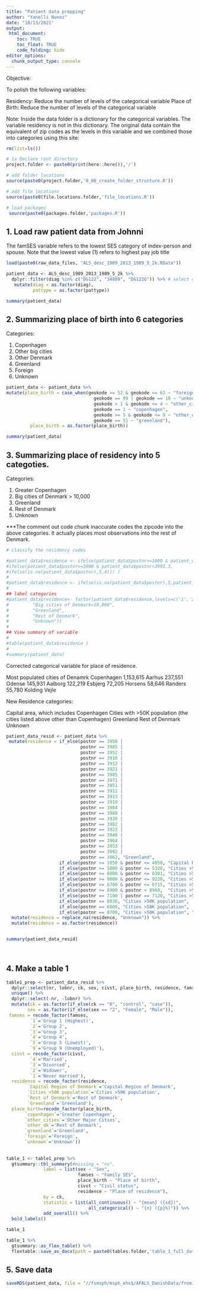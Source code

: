 ```yaml
---
title: "Patient data prepping"
author: "Yanelli Nunez"
date: "10/13/2021"
output:
 html_document:
    toc: TRUE
    toc_float: TRUE
    code_folding: hide
editor_options: 
  chunk_output_type: console
---
```

Objective: 

To polish the following variables:

Residency: Reduce the number of levels of the categorical variable
Place of Birth: Reduce the number of levels of the categorical variable

Note: Inside the data folder is a dictionary for the categorical variables. The variable residency is not in this dictionary. The original data contain the equivalent of zip codes as the levels in this variable and we combined those into categories using this site: 

```r

rm(list=ls())

# 1a Declare root directory
project.folder <- paste0(print(here::here()),'/')

# add folder locations
source(paste0(project.folder,'0_00_create_folder_structure.R'))

# add file locations
source(paste0(file.locations.folder,'file_locations.R'))

# load packages
 source(paste0(packages.folder,'packages.R'))

```

## 1. Load raw patient data from Johnni

The famSES variable refers to the lowest SES category of index-person and spouse. Note that the lowest value (1) refers to highest pay job title

```r

load(paste0(raw_data_files, "ALS_desc_1989_2013_1989_5_2k.RData"))

patient_data <- ALS_desc_1989_2013_1989_5_2k %>%
  dplyr::filter(diag %in% c("DG122", "34809", "DG122G")) %>% # select only codes for ALS and motor neurond disease
   mutate(diag = as.factor(diag),
          pattype = as.factor(pattype))

summary(patient_data)
```


## 2. Summarizing place of birth into 6 categories

Categories: 

1) Copenhagen
2) Other big cities
3) Other Denmark
4) Greenland
5) Foreign
6) Unknown


```r

patient_data <- patient_data %>%
mutate(place_birth = case_when(geokode >= 52 & geokode <= 62 ~ "foreign",
                                 geokode == 99 | geokode == 10 ~ "unknown",
                                 geokode > 1 & geokode <= 4 ~ "other_cities",
                                 geokode == 1 ~ "copenhagen",
                                 geokode >= 5 & geokode <= 9 ~ "other_dk",
                                 geokode == 51 ~ "greenland"),
         place_birth = as.factor(place_birth))

summary(patient_data)
```


## 3. Summarizing place of residency into 5 categoties. 

Categories:

1) Greater Copenhagen
2) Big cities of Denmark > 10,000
3) Greenland
4) Rest of Denmark
5) Unknown

***The comment out code chunk inaccurate codes the zipcode into the above categories. It actually places most observations into the rest of Denmark. 

```r

# classify the residency codes

#patient_data$residence <- ifelse(patient_data$postnr>=1000 & patient_data$postnr<2500, 1,          #                         ifelse(patient_data$postnr==8722|patient_data$postnr==4690|patient_data$po#stnr==2800|patient_data$postnr==8300|patient_data$postnr==2791|patient_data$postnr==9500|patient_da#ta$postnr==2640|patient_data$postnr==7600|patient_data$postnr==3060|patient_data$postnr==9700|patie#nt_data$postnr==4760|patient_data$postnr==3300|patient_data$postnr==6800|patient_data$postnr==7700|#patient_data$postnr==3500|patient_data$postnr==2625|patient_data$postnr==2665|patient_data$postnr==#8660|patient_data$postnr==5500|patient_data$postnr==3700|patient_data$postnr==4900|patient_data$pos#tnr==8500|patient_data$postnr==3600|patient_data$postnr==7430|patient_data$postnr==2680|patient_dat#a$postnr==4220|patient_data$postnr==5800|patient_data$postnr==4400|patient_data$postnr==6200|patien#t_data$postnr==4800|patient_data$postnr==3520|patient_data$postnr==3460|patient_data$postnr==2635|p#atient_data$postnr==3660|patient_data$postnr==4100|patient_data$postnr==4129|patient_data$postnr==2#600|patient_data$postnr==7800|patient_data$postnr==6100|patient_data$postnr==9400|patient_data$post#nr==9900|patient_data$postnr==4300|patient_data$postnr==9800|patient_data$postnr==6400|patient_data#$postnr==5700|patient_data$postnr==2610|patient_data$postnr==2620|patient_data$postnr==3400|patient#_data$postnr==2630|patient_data$postnr==4200|patient_data$postnr==7500|patient_data$postnr==4600|pa#tient_data$postnr==8800|patient_data$postnr==3000|patient_data$postnr==2970|patient_data$postnr==70#00|patient_data$postnr==7007|patient_data$postnr==7029|patient_data$postnr==2720|patient_data$postn#r==2750|patient_data$postnr==2920|patient_data$postnr==4700|patient_data$postnr==8600|patient_data$#postnr==4000|patient_data$postnr==7400|patient_data$postnr==7429|patient_data$postnr==7429|patient_#data$postnr==2670|patient_data$postnr==2650|patient_data$postnr==8700|patient_data$postnr==7100|pat#ient_data$postnr==7120|patient_data$postnr==6000|patient_data$postnr==8960|patient_data$postnr==890#0|patient_data$postnr==6715|patient_data$postnr==6700|patient_data$postnr==9220|patient_data$postnr#==9000|patient_data$postnr==5270|patient_data$postnr==5000|patient_data$postnr==8000|patient_data$p#ostnr==8210, 2,
#ifelse(patient_data$postnr>=3900 & patient_data$postnr<3993,3,
#ifelse(is.na(patient_data$postnr),5,4))) ) 
#
#patient_data$residence <- ifelse(is.na(patient_data$postnr),5,patient_data$residence)
#
## label categories 
#patient_data$residence<- factor(patient_data$residence,levels=c('1','2' , '3','4','5'), #labels=c("Greater Copenhagen", 
#         "Big cities of Denmark>10,000",
#         "Greenland", 
#         "Rest of Denmark",
#         "Unknown"))
#
## View summary of variable 
#
#table(patient_data$residence )
#
#summary(patient_data)
```

Corrected categorical variable for place of residence. 

Most populated cities of Denamrk
Copenhagen	1,153,615
Aarhus	237,551
Odense	145,931
Aalborg	122,219
Esbjerg 72,205
Horsens	58,646
Randers	55,780
Kolding
Vejle 

New Residence categories:

Capital area, which includes Copenhagen
Cities with >50K population  (the cities listed above other than Copenhagen)
Greenland
Rest of Denmark
Unknown

```r

patient_data_resid <- patient_data %>%
 mutate(residence = if_else(postnr == 3950 |
                            postnr == 3985 |
                            postnr == 3952 |
                            postnr == 3910 |
                            postnr == 3912 |
                            postnr == 3921 |
                            postnr == 3905 |
                            postnr == 3971 |
                            postnr == 3951 |
                            postnr == 3911 |
                            postnr == 3913 |
                            postnr == 3919 |  
                            postnr == 3984 |  
                            postnr == 3980 |  
                            postnr == 3930 |
                            postnr == 3982 |
                            postnr == 3923 |  
                            postnr == 3940 |  
                            postnr == 3964 |  
                            postnr == 3953 |  
                            postnr == 3992 |  
                            postnr == 3962, "Greenland",
                    if_else(postnr >= 1050 & postnr <= 4050, "Capital Region of Denmark",
                    if_else(postnr >= 5000 & postnr <= 5320, "Cities >50K population", # Odese
                    if_else(postnr >= 8000 & postnr <= 8381, "Cities >50K population", # Aarhus
                    if_else(postnr >= 9000 & postnr <= 9220, "Cities >50K population", # Aalborg
                    if_else(postnr >= 6700 & postnr <= 6715, "Cities >50K population", 
                    if_else(postnr >= 8900 & postnr < 8960,  "Cities >50K population",   
                    if_else(postnr == 7100 | postnr == 7120, "Cities >50K population", 
                    if_else(postnr == 8830, "Cities >50K population", 
                    if_else(postnr == 6000, "Cities >50K population", 
                    if_else(postnr == 8700, "Cities >50K population", "Rest of Denmark")))))))))))) %>% 
  mutate(residence = replace_na(residence, "Unknown")) %>%
  mutate(residence = as.factor(residence))


summary(patient_data_resid)                                
                                
                                  
```



## 4. Make a table 1

```r

table1_prep <- patient_data_resid %>%
  dplyr::select(nr, lobnr, ck, sex, civst, place_birth, residence, famses) %>%
  unique() %>%
  dplyr::select(-nr, -lobnr) %>%
  mutate(ck = as.factor(if_else(ck == "0", "control", "case")),
        sex = as.factor(if_else(sex == "2", "Female", "Male")),
 famses = recode_factor(famses, 
         `1`='Group 1 (Highest)',
         `2`='Group 2',
         `3`='Group 3',
         `4`='Group 4',
         `5`='Group 5 (Lowest)',
         `9`='Group 9 (Unemployed)'),
  civst = recode_factor(civst, 
         `4`='Married',
         `3`='Divorced',
         `2`='Widower',
         `1`='Never married'),
  residence = recode_factor(residence, 
        `Capital Region of Denmark`='Capital Region of Denmark',
        `Cities >50K population`='Cities >50K population',
        `Rest of Denmark`='Rest of Denmark',
        `Greenland`='Greenland'),
  place_birth=recode_factor(place_birth, 
       `copenhagen`='Greater Copenhagen',
       `other_cities`='Other Major Cities',
       `other_dk`='Rest of Denmark',
       `greenland`='Greenland',
       `foreign`='Foreign',
       `unknown`='Unknown'))  
 
  
table_1 <- table1_prep %>%
  gtsummary::tbl_summary(#missing = "no",
              label = list(sex ~ "Sex",
                           famses ~ "Family SES",
                           place_birth ~ "Place of birth",
                           civst ~ "Civil status",
                           residence ~ "Place of residence"),
              by = ck,
              statistic = list(all_continuous() ~ "{mean} ({sd})",
                               all_categorical() ~ "{n} ({p}%)")) %>%
              add_overall() %>%
  bold_labels()

table_1

table_1 %>%
  gtsummary::as_flex_table() %>%
  flextable::save_as_docx(path = paste0(tables.folder,'table_1_full_data.docx'))
```


## 5. Save data

```r
saveRDS(patient_data, file = "//fsmsph/msph_ehs$/APALS_DanishData/fromJohnni/patient_data_uniform_complete.rds")
```

